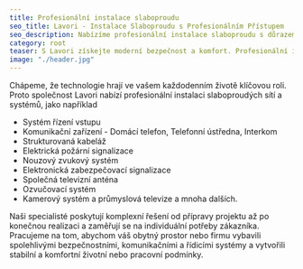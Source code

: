 ```yaml
---
title: Profesionální instalace slaboproudu
seo_title: Lavori - Instalace Slaboproudu s Profesionálním Přístupem
seo_description: Nabízíme profesionální instalace slaboproudu s důrazem na kvalitu a bezpečnost. Vaše bezpečí a pohodlí jsou pro nás prioritou.
category: root
teaser: S Lavori získejte moderní bezpečnost a komfort. Profesionální instalace slaboproudu pro vaši klidnou a chytrou domácnost
image: "./header.jpg"
---
```

<p>
Chápeme, že technologie hrají ve vašem každodenním životě klíčovou roli. Proto společnost Lavori nabízí profesionální instalaci slaboproudých sítí a systémů, jako například
</p>
<ul>
<li>Systém řízení vstupu</li>
<li>Komunikační zařízení - Domácí telefon, Telefonní ústředna, Interkom</li>
<li>Strukturovaná kabeláž</li>
<li>Elektrická požární signalizace</li>
<li>Nouzový zvukový systém</li>
<li>Elektronická zabezpečovací signalizace</li>
<li>Společná televizní anténa</li>
<li>Ozvučovací systém</li>
<li>Kamerový systém a průmyslová televize a mnoha dalších.</li>
</ul>
<p>
Naši specialisté poskytují komplexní řešení od přípravy projektu až po konečnou realizaci a zaměřují se na individuální potřeby zákazníka. Pracujeme na tom, abychom váš obytný prostor nebo firmu vybavili spolehlivými bezpečnostními, komunikačními a řídicími systémy a vytvořili stabilní a komfortní životní nebo pracovní podmínky.
</p>
